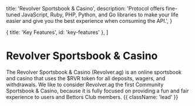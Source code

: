 
  title: 'Revolver Sportsbook & Casino',
  description:
    'Protocol offers fine-tuned JavaScript, Ruby, PHP, Python, and Go libraries to make your life easier and give you the best experience when consuming the API.',
}

  { title: 'Key Features', id: 'key-features' },
]

# Revolver Sportsbook & Casino

The Revolver Sportsbook & Casino (Revolver.ag) is an online sportsbook and casino that uses the $RVR token for all deposits, wagers, and withdrawals. We like to consider Revolver.ag the first Community Sportsbook & Casino, because it is fully focused on providing a fun and fair experience to users and Bettors Club members.  {{ className: 'lead' }}

<Libraries />
